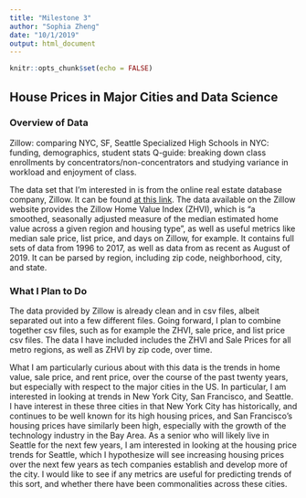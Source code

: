 ```yaml
---
title: "Milestone 3"
author: "Sophia Zheng"
date: "10/1/2019"
output: html_document
---
```


```r
knitr::opts_chunk$set(echo = FALSE)
```

## House Prices in Major Cities and Data Science

### Overview of Data

Zillow: comparing NYC, SF, Seattle
Specialized High Schools in NYC: funding, demographics, student stats
Q-guide: breaking down class enrollments by concentrators/non-concentrators and studying variance in workload and enjoyment of class.

The data set that I'm interested in is from the online real estate database company, Zillow. It can be found [at this link](https://www.zillow.com/research/data/). The data available on the Zillow website provides the Zillow Home Value Index (ZHVI), which is "a smoothed, seasonally adjusted measure of the median estimated home value across a given region and housing type", as well as useful metrics like median sale price, list price, and days on Zillow, for example. It contains full sets of data from 1996 to 2017, as well as data from as recent as August of 2019. It can be parsed by region, including zip code, neighborhood, city, and state. 

### What I Plan to Do
  The data provided by Zillow is already clean and in csv files, albeit separated out into a few different files. Going forward, I plan to combine together csv files, such as for example the ZHVI, sale price, and list price csv files. The data I have included includes the ZHVI and Sale Prices for all metro regions, as well as ZHVI by zip code, over time.
  
  What I am particularly curious about with this data is the trends in home value, sale price, and rent price, over the course of the past twenty years, but especially with respect to the major cities in the US. In particular, I am interested in looking at trends in New York City, San Francisco, and Seattle. I have interest in these three cities in that New York City has historically, and continues to be well known for its high housing prices, and San Francisco's housing prices have similarly been high, especially with the growth of the technology industry in the Bay Area. As a senior who will likely live in Seattle for the next few years, I am interested in looking at the housing price trends for Seattle, which I hypothesize will see increasing housing prices over the next few years as tech companies establish and develop more of the city. I would like to see if any metrics are useful for predicting trends of this sort, and whether there have been commonalities across these cities.